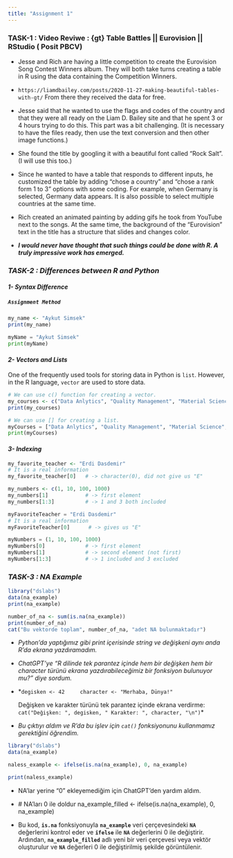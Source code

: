 ```yaml
---
title: "Assignment 1"
---
```


### TASK-1 : Video Reviwe : **{gt} Table Battles \|\| Eurovision \|\| RStudio ( Posit PBCV)**

-   Jesse and Rich are having a little competition to create the Eurovision Song Contest Winners album. They will both take turns creating a table in R using the data containing the Competition Winners.

-   `https://liamdbailey.com/posts/2020-11-27-making-beautiful-tables-with-gt/`
    From there they received the data for free.

-   Jesse said that he wanted to use the flags and codes of the country and that they were all ready on the Liam D. Bailey site and that he spent 3 or 4 hours trying to do this. This part was a bit challenging.
    (It is necessary to have the files ready, then use the text conversion and then other image functions.)

-   She found the title by googling it with a beautiful font called "Rock Salt". (I will use this too.)

-   Since he wanted to have a table that responds to different inputs, he customized the table by adding "chose a country" and "chose a rank form 1 to 3" options with some coding. For example, when Germany is selected, Germany data appears. It is also possible to select multiple countries at the same time.

-   Rich created an animated painting by adding gifs he took from YouTube next to the songs. At the same time, the background of the "Eurovision" text in the title has a structure that slides and changes color.

-   ***I would never have thought that such things could be done with R. A truly impressive work has emerged.***

### ***TASK-2 : Differences between R and Python***

#### ***1- Syntax Difference***

##### **`Assignment Method`**

```r
my_name <- "Aykut Simsek"
print(my_name)
```

```python
myName = "Aykut Simsek"
print(myName)
```

#### ***2- Vectors and Lists***

One of the frequently used tools for storing data in Python is `list`. However, in the R language, `vector` are used to store data.

```r
# We can use c() function for creating a vector.
my_courses <- c("Data Anlytics", "Quality Management", "Material Science", "Probability and Statistics", "Production Planning and Control", "MUH101")
print(my_courses)
```

```python
# We can use [] for creating a list.
myCourses = ["Data Anlytics", "Quality Management", "Material Science", "Probability and Statistics", "Production Planning and Control", "MUH101"]
print(myCourses)
```

#### ***3- Indexing***

```r
my_favorite_teacher <- "Erdi Dasdemir"
# It is a real information
my_favorite_teacher[0]   # -> character(0), did not give us "E"

my_numbers <- c(1, 10, 100, 1000)
my_numbers[1]            # -> first element
my_numbers[1:3]          # -> 1 and 3 both included
```

```python
myFavoriteTeacher = "Erdi Dasdemir"
# It is a real information
myFavoriteTeacher[0]      # -> gives us "E"

myNumbers = (1, 10, 100, 1000)
myNumbers[0]             # -> first element
myNumbers[1]             # -> second element (not first)
myNumbers[1:3]           # -> 1 included and 3 excluded
```

### ***TASK-3 : NA Example***

```r
library("dslabs")
data(na_example)
print(na_example)

number_of_na <- sum(is.na(na_example))
print(number_of_na)
cat("Bu vektorde toplam", number_of_na, "adet NA bulunmaktadır")
```

-   *Python'da yaptığımız gibi print içerisinde string ve değişkeni aynı anda R'da ekrana yazdıramadım.*

-   *ChatGPT'ye "R dilinde tek parantez içinde hem bir değişken hem bir character türünü ekrana yazdırabileceğimiz bir fonksiyon bulunuyor mu?" diye sordum.*

-   *`degisken <- 42
    character <- "Merhaba, Dünya!"`

    Değişken ve karakter türünü tek parantez içinde ekrana verdirme:
    `cat("Değişken: ", degisken, " Karakter: ", character, "\n")`*

-   *Bu çıktıyı aldım ve R'da bu işlev için `cat()` fonksiyonunu kullanmamız gerektiğini öğrendim.*

```r
library("dslabs")
data(na_example)

naless_example <- ifelse(is.na(na_example), 0, na_example)

print(naless_example)

```

-   NA'lar yerine "0" ekleyemediğim için ChatGPT'den yardım aldım.

-   \# NA'ları 0 ile doldur
    na_example_filled \<- ifelse(is.na(na_example), 0, na_example)

-   Bu kod, **`is.na`** fonksiyonuyla **`na_example`** veri çerçevesindeki **`NA`** değerlerini kontrol eder ve **`ifelse`** ile **`NA`** değerlerini 0 ile değiştirir. Ardından, **`na_example_filled`** adlı yeni bir veri çerçevesi veya vektör oluşturulur ve **`NA`** değerleri 0 ile değiştirilmiş şekilde görüntülenir.
